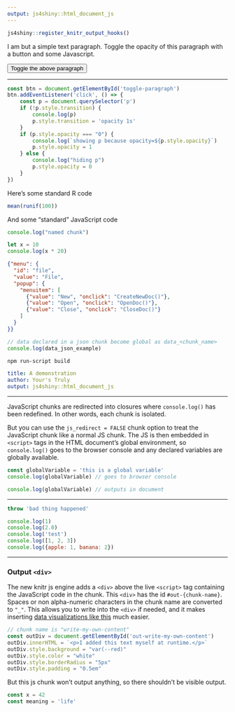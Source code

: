 ```yaml
---
output: js4shiny::html_document_js
---
```


```r
js4shiny::register_knitr_output_hooks()
```

I am but a simple text paragraph.
Toggle the opacity of this paragraph with a button and some Javascript.

<button id="toggle-paragraph">Toggle the above paragraph</button>

---

<!-- <div class="pre-name">myScript.js</div> -->

```js
const btn = document.getElementById('toggle-paragraph')
btn.addEventListener('click', () => {
    const p = document.querySelector('p')
    if (!p.style.transition) {
        console.log(p)
        p.style.transition = 'opacity 1s'
    }
    if (p.style.opacity === "0") {
        console.log(`showing p because opacity=${p.style.opacity}`)
        p.style.opacity = 1
    } else {
        console.log("hiding p")
        p.style.opacity = 0
    }
})
```

Here's some standard R code

```r
mean(runif(100))
```

And some "standard" JavaScript code

```js
console.log("named chunk")
```

```js
let x = 10
console.log(x * 20)
```

```json
{"menu": {
  "id": "file",
  "value": "File",
  "popup": {
    "menuitem": [
      {"value": "New", "onclick": "CreateNewDoc()"},
      {"value": "Open", "onclick": "OpenDoc()"},
      {"value": "Close", "onclick": "CloseDoc()"}
    ]
  }
}}
```

```js
// data declared in a json chunk become global as data_<chunk_name>
console.log(data_json_example)
```


```bash
npm run-script build
```

```yaml
title: A demonstration
author: Your's Truly
output: js4shiny::html_document_js
```

---

JavaScript chunks are redirected into closures 
where `console.log()` has been redefined.
In other words, each chunk is isolated.

But you can use the `js_redirect = FALSE` chunk option
to treat the JavaScript chunk like a normal JS chunk.
The JS is then embedded in `<script>` tags 
in the HTML document's global environment,
so `console.log()` goes to the browser console and 
any declared variables are globally available.

```js
const globalVariable = 'this is a global variable'
console.log(globalVariable) // goes to browser console
```

```js
console.log(globalVariable) // outputs in document
```

---

```js
throw 'bad thing happened'
```

```js
console.log(1)
console.log(2.0)
console.log('test')
console.log([1, 2, 3])
console.log({apple: 1, banana: 2})
```

---

### Output `<div>`

The new knitr js engine adds a `<div>` above the live `<script>` tag containing
the JavaScript code in the chunk.
This `<div>` has the id `#out-{chunk-name}`.
Spaces or non alpha-numeric characters in the chunk name are converted to `"_"`.
This allows you to write into the `<div>` if needed,
and it makes inserting 
[data visualizations like this](https://livefreeordichotomize.com/2017/01/24/custom-javascript-visualizations-in-rmarkdown/)
much easier.

```js
// chunk name is "write-my-own-content"
const outDiv = document.getElementById('out-write-my-own-content')
outDiv.innerHTML = `<p>I added this text myself at runtime.</p>`
outDiv.style.background = "var(--red)"
outDiv.style.color = "white"
outDiv.style.borderRadius = "5px"
outDiv.style.padding = "0.5em"
```

But this js chunk won't output anything, 
so there shouldn't be visible output.

```js
const x = 42
const meaning = 'life'
```
